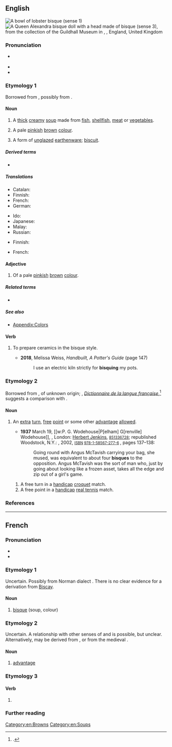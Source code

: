 {{also|bisqué}}
==English==
{{was wotd|2016|June|6}}
{{wikipedia}}
[[File:Lobster bisque.jpg|thumb|A bowl of lobster bisque ''(sense 1)'']]
[[File:Guildhall Museum Collection 1-2 Queen Alexandra 1-3 Schoenau & Hoffmeister E20C Bisque with wood& comp limbs 3156.JPG|thumb|A Queen Alexandra [[bisque doll]] with a head made of bisque ''(sense 3)'', from the collection of the [[w:Rochester Guildhall|Guildhall Museum]] in {{w|Rochester}}, {{w|Kent}}, England, United Kingdom]]

===Pronunciation===
* {{a|RP|GA}} {{IPA|en|/bɪsk/}}
* {{audio|en|LL-Q1860 (eng)-Vealhurl-bisque.wav |Audio (UK)}}
* {{rhymes|en|ɪk}}

===Etymology 1===
Borrowed from {{bor|en|fr|bisque}}, possibly from {{m|fr|Biscaye}}.

====Noun====
{{en-noun|~}}

# A [[thick]] [[creamy]] [[soup]] made from [[fish]], [[shellfish]], [[meat]] or [[vegetable]]s.
#: {{ux|en|lobster '''bisque'''}}
# A pale [[pink]]ish [[brown]] [[colour]].
#: {{color panel|FFE4C4}}
# {{lb|en|ceramics}} A form of [[unglazed]] [[earthenware]]; [[biscuit]].

=====Derived terms=====
* {{l|en|bisque doll}}

=====Translations=====
{{trans-top|thick creamy soup}}
* Catalan: {{t|ca|bisque|f}}
* Finnish: {{t|fi|bisque}}
* French: {{t+|fr|bisque|f}}
* German: {{t|de|Bisque|f}}
{{trans-mid}}
* Ido: {{t+|io|bisko}}
* Japanese: {{t|ja|ビスク|tr=bisuku}}
* Malay: {{t|ms|biska}}
* Russian: {{t+|ru|густо́й}} {{t+|ru|суп|m}}
{{trans-bottom}}

{{trans-top|form of unglazed earthenware}}
* Finnish: {{t|fi|bisque}}
{{trans-mid}}
* French: {{t+|fr|biscuit|m}}
{{trans-bottom}}

====Adjective====
{{en-adj|-}}

# Of a pale [[pink]]ish [[brown]] [[colour]].

=====Related terms=====
* {{l|en|biscuit|pos=adjective}}

=====See also=====
* [[Appendix:Colors]]

====Verb====
{{en-verb}}

# {{lb|en|transitive}} To prepare ceramics in the bisque style.
#* '''2018''', Melissa Weiss, ''Handbuilt, A Potter's Guide'' (page 147)
#*: I use an electric kiln strictly for '''bisquing''' my pots.

===Etymology 2===
Borrowed from {{bor|en|fr|bisque}}, of unknown origin; {{w|Émile Littré}}, ''[[w:Dictionnaire de la langue française (Littré)|Dictionnaire de la langue française]]'',<ref>{{cite-book|author=Émile Littré|authorlink=Émile Littré|title=[[w:Dictionnaire de la langue française (Littré)|Dictionnaire de la langue française contenant la nomenclature, la grammaire, la signification des mots, la partie historique, l'etymologie]]|location=Paris|publisher=[[w:Hachette (publisher)|Hachette]]|year=1863–1872|oclc=683360373}}.</ref> suggests a comparison with {{cog|es|bisca||gambling house, gambling den}}.

====Noun====
{{en-noun}}

# {{lb|en|sports}} An [[extra]] [[turn]], [[free]] [[point]] or some other [[advantage]] [[allowed]].
#* '''1937''' March 19, [[w:P. G. Wodehouse|P[elham] G[renville] Wodehouse]], ''{{w|Lord Emsworth and Others}}'', London: [[w:Barrie & Jenkins|Herbert Jenkins]], <small>{{w|OCLC}} [http://www.worldcat.org/oclc/851336728 851336728]</small>; republished Woodstock, N.Y.: {{w|The Overlook Press}}, 2002, <small>[[w:International Standard Book Number|ISBN]] [[Special:BookSources/9781585672776|978-1-58567-277-6]] </small>, pages 137–138:
#*: Going round with Angus McTavish carrying your bag, she mused, was equivalent to about four '''bisques''' to the opposition. Angus McTavish was the sort of man who, just by going about looking like a frozen asset, takes all the edge and zip out of a girl's game.
## A free turn in a [[handicap]] [[croquet]] match.
## A free point in a [[handicap]] [[real tennis]] match.

===References===
<references />

[[Category:en:Browns]]
[[Category:en:Soups]]

----

==French==

===Pronunciation===
* {{fr-IPA}}
* {{homophones|fr|bisquent|bisques}}

===Etymology 1===
Uncertain. Possibly from Norman dialect {{m|fr|bisque||bitter drink}}. There is no clear evidence for a derivation from [[w:Biscay|Biscay]].

====Noun====
{{fr-noun|f}}

# [[#English|bisque]] (soup, colour)

===Etymology 2===
Uncertain. A relationship with other senses of {{m|fr|bisque}} and {{m|fr|bisquer}} is possible, but unclear. Alternatively, may be derived from {{der|fr|it|bisca||gambling den}}, or from the medieval {{der|it|la|biscator||gambler}}.

====Noun====
{{fr-noun|f}}

# {{lb|fr|tennis}} [[advantage]]

===Etymology 3===
{{nonlemma}}

====Verb====
{{head|fr|verb form}}

# {{inflection of|fr|bisquer||1//3|s|pres|ind//sub|;|2|s|imp}}

===Further reading===
{{R:TLFi}}